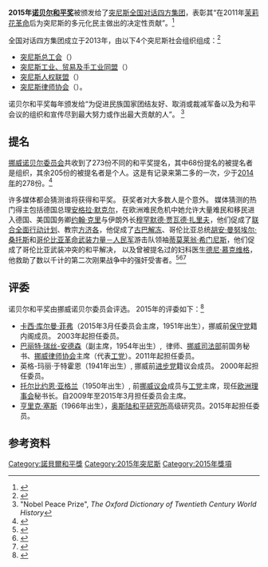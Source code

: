 '''2015年[[诺贝尔和平奖|诺贝尔和平奖]]'''被颁发给了[[突尼西亞全國對話四方集團|突尼斯全国对话四方集团]]，表彰其“在2011年[[茉莉花革命|茉莉花革命]]后为突尼斯的多元化民主做出的决定性贡献”。<ref name="PressRelease">{{Cite web|url=http://www.nobelprize.org/nobel_prizes/peace/laureates/2015/press.html|title=The Nobel Peace Prize 2015 - Press Release|accessdate=9 October 2015|publisher=Nobel Media AB 2014|website=Nobelprize.org|archive-date=2018-08-12|archive-url=https://web.archive.org/web/20180812110310/https://www.nobelprize.org/nobel_prizes/peace/laureates/2015/press.html|dead-url=no}}</ref>

全国对话四方集团成立于2013年，由以下4个突尼斯社会组织组成：<ref name="PressRelease">{{Cite web|url=http://www.nobelprize.org/nobel_prizes/peace/laureates/2015/press.html|title=The Nobel Peace Prize 2015 - Press Release|accessdate=9 October 2015|publisher=Nobel Media AB 2014|website=Nobelprize.org}}</ref>
* [[突尼西亞總工會|突尼斯总工会]]（{{lang-fr|UGTT, Union Générale Tunisienne du Travail}}）
* [[突尼斯工业、贸易及手工业同盟|突尼斯工业、贸易及手工业同盟]]（{{lang-fr|UTICA, Union Tunisienne de l’Industrie, du Commerce et de l’Artisanat}}）
* [[突尼西亞人權聯盟|突尼斯人权联盟]]（{{lang-fr|LTDH, La Ligue Tunisienne pour la Défense des Droits de l’Homme}}）
* [[突尼斯律师协会|突尼斯律师协会]]（{{lang-fr|Ordre National des Avocats de Tunisie}}）。
诺贝尔和平奖每年颁发给“为促进民族国家团结友好、取消或裁减军备以及为和平会议的组织和宣传尽到最大努力或作出最大贡献的人”。
<ref>"Nobel Peace Prize", ''The Oxford Dictionary of Twentieth Century World History''</ref>

== 提名 ==
[[挪威诺贝尔委员会|挪威诺贝尔委员会]]共收到了273份不同的和平奖提名，其中68份提名的被提名者是组织，其余205份的被提名者是个人。这是有记录来第二多的一次，少于[[2014年诺贝尔和平奖|2014年]]的278份。<ref>{{Cite web|url=http://www.nobelprize.org/nomination/peace/|title=Nomination and Selection of Peace Prize Laureates|accessdate=6 October 2015|publisher=Nobel Prize Committee|archive-date=2016-11-18|archive-url=https://web.archive.org/web/20161118223557/http://www.nobelprize.org/nomination/peace/|dead-url=no}}</ref>

许多媒体都会猜测谁将获得和平奖。 获奖者对大多数人是个意外。 媒体猜测的热门得主包括德国总理[[安格拉·默克尔|安格拉·默克尔]]，在欧洲难民危机中她允许大量难民和移民进入德国、美国国务卿[[约翰·克里|约翰·克里]]与伊朗外长[[穆罕默德·贾瓦德·扎里夫|穆罕默德·贾瓦德·扎里夫]]，他们促成了[[聯合全面行動計畫|联合全面行动计划]]、教宗[[方濟各_(教宗)|方济各]]，他促成了[[古巴解凍|古巴解冻]]、哥伦比亚总统[[胡安·曼努埃尔·桑托斯|胡安·曼努埃尔·桑托斯]]和[[哥伦比亚革命武装力量－人民军|哥伦比亚革命武装力量－人民军]]游击队领袖[[蒂莫莱翁·希门尼斯|蒂莫莱翁·希门尼斯]]，他们促成了哥伦比亚武装冲突的和平解决， 以及曾被提名过的妇科医生[[德尼·慕克维格|德尼·慕克维格]]，他救助了数以千计的第二次刚果战争中的强奸受害者。<ref>{{Cite news|url=http://www.telegraph.co.uk/news/worldnews/11913428/Who-should-win-the-Nobel-Peace-Prize.html|title=When is the Nobel Peace Prize awarded and who should win it this year?|date=6 October 2015|work=The Telegraph|accessdate=6 October 2015|last1=Freeman|first1=Colin|archive-date=2018-01-24|archive-url=https://web.archive.org/web/20180124104255/http://www.telegraph.co.uk/news/worldnews/11913428/Who-should-win-the-Nobel-Peace-Prize.html|dead-url=no}}</ref><ref>{{Cite news|url=http://www.theguardian.com/world/2015/oct/06/nobel-peace-prize-top-contenders-for-2015-award|title=Nobel peace prize: top contenders for 2015 award|date=6 October 2015|work=[[The_Guardian|The Guardian]]|accessdate=6 October 2015|archive-date=2021-04-09|archive-url=https://web.archive.org/web/20210409203738/https://www.theguardian.com/world/2015/oct/06/nobel-peace-prize-top-contenders-for-2015-award|dead-url=no}}</ref><ref>{{Cite web|url=http://www.dw.com/en/merkel-tipped-among-nobel-peace-prize-favorites/a-18757768|title=Merkel tipped among Nobel Peace Prize favorites|accessdate=6 October 2015|publisher=[[Deutsche_Welle|Deutsche Welle]]|archive-date=2021-05-25|archive-url=https://web.archive.org/web/20210525001813/https://www.dw.com/en/merkel-tipped-among-nobel-peace-prize-favorites/a-18757768|dead-url=no}}</ref>

== 评委 ==
诺贝尔和平奖由挪威诺贝尔委员会评选。 2015年的评委如下：<ref>{{Cite web|url=http://nobelpeaceprize.org/en_GB/nomination_intro/members/|title=Committee members|accessdate=6 October 2015|publisher=Norwegian Nobel Committee|archive-date=2015-10-06|archive-url=https://web.archive.org/web/20151006130319/http://nobelpeaceprize.org/en_GB/nomination_intro/members/|dead-url=no}}</ref>
* [[卡西·库尔曼·菲弗|卡西·库尔曼·菲弗]]（2015年3月任委员会主席，1951年出生），挪威前[[保守党_(挪威)|保守党]]籍内阁成员。 2003年起担任委员。
* [[巴丽特·瑞丝-安德森|巴丽特·瑞丝-安德森]]（副主席，1954年出生）,  律师、[[挪威司法部|挪威司法部]]前国务秘书、[[挪威律师协会|挪威律师协会]]主席（代表[[工党_(挪威)|工党]]）。2011年起担任委员。
* 英格-玛丽·于特霍恩（1941年出生）, 挪威前[[進步黨_(挪威)|进步党]]籍议会成员。 2000年起担任委员。
* [[托尔比约恩·亚格兰|托尔比约恩·亚格兰]]（1950年出生）, 前[[挪威議會|挪威议会]]成员与[[工党_(挪威)|工党]]主席，现任[[欧洲理事会|欧洲理事会]]秘书长。自2009年至2015年3月担任委员会主席。
* [[亨里克·塞斯|亨里克·塞斯]]（1966年出生），[[奥斯陆和平研究所|奥斯陆和平研究所]]高级研究员。2015年起担任委员。

== 参考资料 ==
{{Reflist}}

{{诺贝尔和平奖获得者 (2001年－2025年)|nocat}}
{{Authority control}}
[[Category:諾貝爾和平獎|Category:諾貝爾和平獎]]
[[Category:2015年突尼斯|Category:2015年突尼斯]]
[[Category:2015年獎項|Category:2015年獎項]]